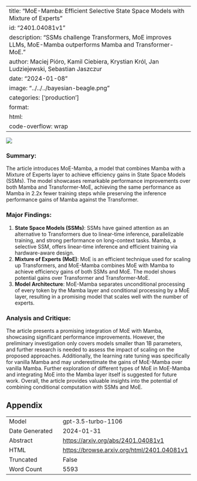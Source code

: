 
---
title: "MoE-Mamba: Efficient Selective State Space Models with Mixture of Experts"
id: "2401.04081v1"
description: "SSMs challenge Transformers, MoE improves LLMs, MoE-Mamba outperforms Mamba and Transformer-MoE."
author: Maciej Pióro, Kamil Ciebiera, Krystian Król, Jan Ludziejewski, Sebastian Jaszczur
date: "2024-01-08"
image: "../../../bayesian-beagle.png"
categories: ['production']
format:
  html:
    code-overflow: wrap
---

![](None)

### **Summary:**
The article introduces MoE-Mamba, a model that combines Mamba with a Mixture of Experts layer to achieve efficiency gains in State Space Models (SSMs). The model showcases remarkable performance improvements over both Mamba and Transformer-MoE, achieving the same performance as Mamba in 2.2x fewer training steps while preserving the inference performance gains of Mamba against the Transformer.

### Major Findings:
1. **State Space Models (SSMs)**: SSMs have gained attention as an alternative to Transformers due to linear-time inference, parallelizable training, and strong performance on long-context tasks. Mamba, a selective SSM, offers linear-time inference and efficient training via hardware-aware design.
2. **Mixture of Experts (MoE)**: MoE is an efficient technique used for scaling up Transformers, and MoE-Mamba combines MoE with Mamba to achieve efficiency gains of both SSMs and MoE. The model shows potential gains over Transformer and Transformer-MoE.
3. **Model Architecture**: MoE-Mamba separates unconditional processing of every token by the Mamba layer and conditional processing by a MoE layer, resulting in a promising model that scales well with the number of experts.

### Analysis and Critique:
The article presents a promising integration of MoE with Mamba, showcasing significant performance improvements. However, the preliminary investigation only covers models smaller than 1B parameters, and further research is needed to assess the impact of scaling on the proposed approaches. Additionally, the learning rate tuning was specifically for vanilla Mamba and may underestimate the gains of MoE-Mamba over vanilla Mamba. Further exploration of different types of MoE in MoE-Mamba and integrating MoE into the Mamba layer itself is suggested for future work. Overall, the article provides valuable insights into the potential of combining conditional computation with SSMs and MoE.

## Appendix

|          |          |
|----------|----------|
| Model     | gpt-3.5-turbo-1106       |
| Date Generated     | 2024-01-31       |
| Abstract | [https://arxiv.org/abs/2401.04081v1](https://arxiv.org/abs/2401.04081v1)        |
| HTML     | [https://browse.arxiv.org/html/2401.04081v1](https://browse.arxiv.org/html/2401.04081v1)       |
| Truncated       | False       |
| Word Count       | 5593       |